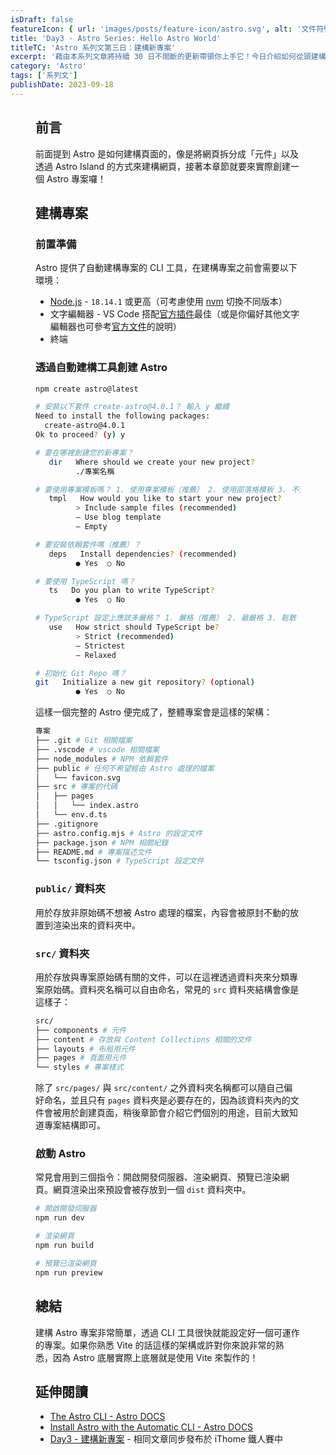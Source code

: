 ```yaml
---
isDraft: false
featureIcon: { url: 'images/posts/feature-icon/astro.svg', alt: '文件符號' }
title: 'Day3 - Astro Series: Hello Astro World'
titleTC: 'Astro 系列文第三日：建構新專案'
excerpt: '藉由本系列文章將持續 30 日不間斷的更新帶領你上手它！今日介紹如何從頭建構一個專案並且了解資料夾結構。'
category: 'Astro'
tags: ['系列文']
publishDate: 2023-09-18
---
```


<Figure
  width="1300"
  height="1368"
  src="images/posts/ithome-astro/thumbnail/day3-hello-astro-world.webp"
  alt="一個漂亮的漸層背景上面有一句標題：「建構新專案」"
/>

## 前言

前面提到 Astro 是如何建構頁面的，像是將網頁拆分成「元件」以及透過 Astro Island 的方式來建構網頁，接著本章節就要來實際創建一個 Astro 專案囉！

## 建構專案

### 前置準備

Astro 提供了自動建構專案的 CLI 工具，在建構專案之前會需要以下環境：

- [Node.js](https://nodejs.org/zh-tw) - `18.14.1` 或更高（可考慮使用 [nvm](https://www.casper.tw/development/2022/01/10/install-nvm/) 切換不同版本）
- 文字編輯器 - VS Code 搭配[官方插件](https://marketplace.visualstudio.com/items?itemName=astro-build.astro-vscode)最佳（或是你偏好其他文字編輯器也可參考[官方文件](https://docs.astro.build/zh-tw/editor-setup/#%E5%85%B6%E4%BB%96%E7%A8%8B%E5%BC%8F%E7%B7%A8%E8%BC%AF%E5%99%A8)的說明）
- 終端

### 透過自動建構工具創建 Astro

```bash
npm create astro@latest
```

```bash
# 安裝以下套件 create-astro@4.0.1？ 輸入 y 繼續
Need to install the following packages:
  create-astro@4.0.1
Ok to proceed? (y) y

# 要在哪裡創建您的新專案？
   dir   Where should we create your new project?
         ./專案名稱

# 要使用專案模板嗎？ 1. 使用專案模板（推薦） 2. 使用部落格模板 3. 不使用
   tmpl   How would you like to start your new project?
         > Include sample files (recommended)
         — Use blog template
         — Empty

# 要安裝依賴套件嗎（推薦）？
   deps   Install dependencies? (recommended)
         ● Yes  ○ No

# 要使用 TypeScript 嗎？
   ts   Do you plan to write TypeScript?
         ● Yes  ○ No

# TypeScript 設定上應該多嚴格？ 1. 嚴格（推薦） 2. 最嚴格 3. 鬆散
   use   How strict should TypeScript be?
         > Strict (recommended)
         — Strictest
         — Relaxed

# 初始化 Git Repo 嗎？
git   Initialize a new git repository? (optional)
         ● Yes  ○ No
```

這樣一個完整的 Astro 便完成了，整體專案會是這樣的架構：

```bash
專案
├── .git # Git 相關檔案
├── .vscode # vscode 相關檔案
├── node_modules # NPM 依賴套件
├── public # 任何不希望經由 Astro 處理的檔案
│   └── favicon.svg
├── src # 專案的代碼
│   ├── pages
│   │   └── index.astro
│   └── env.d.ts
├── .gitignore
├── astro.config.mjs # Astro 的設定文件
├── package.json # NPM 相關紀錄
├── README.md # 專案描述文件
└── tsconfig.json # TypeScript 設定文件
```

### `public/` 資料夾

用於存放非原始碼不想被 Astro 處理的檔案，內容會被原封不動的放置到渲染出來的資料夾中。

### `src/` 資料夾

用於存放與專案原始碼有關的文件，可以在這裡透過資料夾來分類專案原始碼。資料夾名稱可以自由命名，常見的 `src` 資料夾結構會像是這樣子：

```bash
src/
├── components # 元件
├── content # 存放與 Content Collections 相關的文件
├── layouts # 布局用元件
├── pages # 頁面用元件
└── styles # 專案樣式
```

除了 `src/pages/` 與 `src/content/` 之外資料夾名稱都可以隨自己偏好命名，並且只有 `pages` 資料夾是必要存在的，因為該資料夾內的文件會被用於創建頁面，稍後章節會介紹它們個別的用途，目前大致知道專案結構即可。

### 啟動 Astro

常見會用到三個指令：開啟開發伺服器、渲染網頁、預覽已渲染網頁。網頁渲染出來預設會被存放到一個 `dist` 資料夾中。

```bash
# 開啟開發伺服器
npm run dev

# 渲染網頁
npm run build

# 預覽已渲染網頁
npm run preview
```

## 總結

建構 Astro 專案非常簡單，透過 CLI 工具很快就能設定好一個可運作的專案。如果你熟悉 Vite 的話這樣的架構或許對你來說非常的熟悉，因為 Astro 底層實際上底層就是使用 Vite 來製作的！

## 延伸閱讀

- [The Astro CLI - Astro DOCS](https://docs.astro.build/en/reference/cli-reference/#build)
- [Install Astro with the Automatic CLI - Astro DOCS](https://docs.astro.build/en/install/auto/)
- [Day3 - 建構新專案](https://ithelp.ithome.com.tw/articles/10319824) - 相同文章同步發布於 iThome 鐵人賽中
